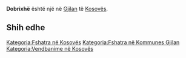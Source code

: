 {{Fshat në 
 | Emri                = Dobrixhë
 | EmriAlt                = 
 | NAME_SHORT_FORM=      
 | NAME_GENERIC=      
 | NAME_SORT_NAME_RO=      DOBRIXHE
 | FULL_NAME_RO = Dobrixhë
 | FULL_NAME_ND_RO=Dobrixhe
 | SORT_NAME_RG=DOBRIXHE
 | FULL_NAME_RG=Dobrixhë
 | FULL_NAME_ND_RG=Dobrixhe
 | SRP_NAME_SHORT_FORM=      
 | SRP_NAME_GENERIC=      
 | SRP_NAME_SORT_NAME_RO=      
 | SRP_FULL_NAME_RO = 
 | SRP_FULL_NAME_ND_RO=
 | SRP_SORT_NAME_RG=
 | SRP_FULL_NAME_RG=
 | SRP_FULL_NAME_ND_RG=
 | Emri (Rasa dhanore) = 
 | Figura              = 
 | Shteti              = Kosovo
 | Komuna              = Gjilan
 | Kodi postar         = 
 | Sipërfaqja          = 

 | Popullsia           = 

 | Regj. i popullsisë  = 
 | Dend. e popullsisë  = 
 | Faqja zyrtare       = 
 <!--- Koordinatat ----> 
 | Gjerësia            = 42.471389
 | Gjatësia            = 20.378889
 | Lartësia            = 
}}
'''Dobrixhë''' është një [[]] në [[Gjilan]] të [[Kosovës]].

<!-- == Gjeografia == -->
<!-- == Historia == -->
<!-- == Demografia == -->
== Shih edhe ==
{{Komuna Gjilan}}
{{Kosovo-Administrata-Cung}}

[[Kategoria:Fshatra në Kosovës]]
[[Kategoria:Fshatra në Kommunes Gjilan]]
[[Kategoria:Vendbanime në Kosovës]]